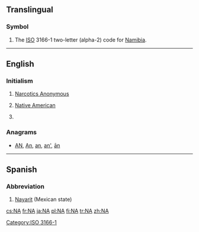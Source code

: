 {{also|Appendix:Variations of "na"}}
==Translingual==

===Symbol===
{{head|mul|symbol}}
# The [[ISO]] 3166-1 two-letter (alpha-2) code for [[Namibia]].

[[Category:ISO 3166-1]]
----

==English==

===Initialism===
{{rfc-header|Initialism}}
{{head|en|initialism}}

# [[w:Narcotics Anonymous|Narcotics Anonymous]]
# {{context|ethnicity|lang=en}} [[Native American]]
# {{context|informal|lang=en}} {{abbreviation of|North Atlanticist|lang=en}}

===Anagrams===
* [[AN#English|AN]], [[An#English|An]], [[an#English|an]], [[an'#English|an']], [[ān#English|ān]]

----

==Spanish==

===Abbreviation===
{{rfc-header|Abbreviation}}
{{head|es|abbreviation}}

# [[Nayarit]] (Mexican state)

[[cs:NA]]
[[fr:NA]]
[[ja:NA]]
[[pl:NA]]
[[fi:NA]]
[[tr:NA]]
[[zh:NA]]